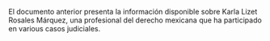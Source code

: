 El documento anterior presenta la información disponible sobre Karla Lizet Rosales Márquez, una profesional del derecho mexicana que ha participado en various casos judiciales.